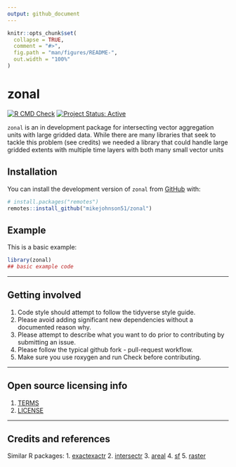 ```yaml
---
output: github_document
---
```


<!-- README.md is generated from README.Rmd. Please edit that file -->

```r
knitr::opts_chunk$set(
  collapse = TRUE,
  comment = "#>",
  fig.path = "man/figures/README-",
  out.width = "100%"
)
```

# zonal

<!-- badges: start -->
[![R CMD Check](https://github.com/mikejohnson51/zonal/actions/workflows/R-CMD-check.yaml/badge.svg)](https://github.com/mikejohnson51/zonal/actions/workflows/R-CMD-check.yaml)
[![Project Status: Active](https://www.repostatus.org/badges/latest/active.svg)](https://www.repostatus.org/#active)
<!-- badges: end -->

`zonal` is an in development package for intersecting vector aggregation units with large gridded data. While there are many libraries that seek to tackle this problem (see credits) we needed a library that could handle large gridded extents with multiple time layers with both many small vector units 



## Installation

You can install the development version of `zonal` from [GitHub](https://github.com/) with:

``` r
# install.packages("remotes")
remotes::install_github("mikejohnson51/zonal")
```
## Example

This is a basic example:

```r
library(zonal)
## basic example code
```

----

## Getting involved

1. Code style should attempt to follow the tidyverse style guide.
2. Please avoid adding significant new dependencies without a documented reason why.
3. Please attempt to describe what you want to do prior to contributing by submitting an issue.
4. Please follow the typical github fork - pull-request workflow.
5. Make sure you use roxygen and run Check before contributing.

----

## Open source licensing info
1. [TERMS](TERMS.md)
2. [LICENSE](LICENSE)

----

## Credits and references

Similar R packages:
 1. [exactexactr](https://github.com/isciences/exactextractr)
 2. [intersectr](https://github.com/USGS-R/intersectr)
 3. [areal](https://github.com/slu-openGIS/areal)
 4. [sf](https://github.com/r-spatial/sf)
 5. [raster](https://github.com/rspatial/raster)

